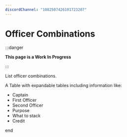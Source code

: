 ```yaml
---
discordChannel: "1082507426101723207"
---
```



# Officer Combinations

:::danger

**This page is a Work In Progress**

:::

List officer combinations.

A Table with expandable tables including information like:
- Captain
- First Officer
- Second Officer
- Purpose
- What to stack
- Credit

<Example />

end